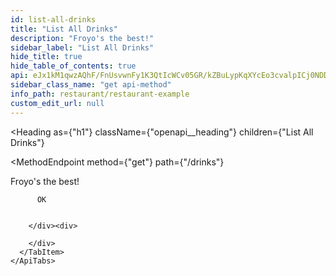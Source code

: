 ```yaml
---
id: list-all-drinks
title: "List All Drinks"
description: "Froyo's the best!"
sidebar_label: "List All Drinks"
hide_title: true
hide_table_of_contents: true
api: eJx1kM1qwzAQhF/FnUsvwnFy1K3QtIcWCv05GR/kZBuLypKqXYcEo3cvalpICj0NDDvf7uwMMTuGbosuoYqs0ClsiTfJRrHBQ+MuhWO45koGqnpiuYJCIo7BMzH0jFXTFLlMPT0gZ4WRZAhbaOxIoBCNDNBYbJP1HwwF699DCYsVR9B4JhYzJeOlWh/MGB1BYU+JT9Rl3dQN/l748j1YnZk1skIMLKPxBe/NWOiPlqW6ca66/d1/AZqxCV7Iyz+t5RgLReggi+iM9WXLlFxJnpq1+GnWKQyBpTjz3Bumt+RyLvbnROkI3XYKe5Os6Uvvtjv/1f36FTl/ATtUigk=
sidebar_class_name: "get api-method"
info_path: restaurant/restaurant-example
custom_edit_url: null
---
```



<Heading
  as={"h1"}
  className={"openapi__heading"}
  children={"List All Drinks"}
>
</Heading>

<MethodEndpoint
  method={"get"}
  path={"/drinks"}
>
  
</MethodEndpoint>



Froyo's the best!

<div>
  <div>
    <ApiTabs
      label={undefined}
      id={undefined}
    >
      <TabItem
        label={"200"}
        value={"200"}
      >
        <div>
          
          
          OK
          
          
        </div><div>
          
        </div>
      </TabItem>
    </ApiTabs>
  </div>
</div>
      